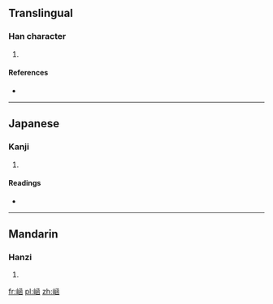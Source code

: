 ==Translingual==

===Han character===
{{Han char|rn=46|rad=山|as=08|sn=11|four=|canj=山山弓水 (UUNE)}}

# {{defn|Han|sort=山08}}

====References====
* {{Han ref|kx=0314.300|dkj=08201|dj=0615.160|hdz=10784.100|uh=5D21|ud=23841}}

----

==Japanese==

===Kanji===
{{ja-kanji|grade=|rs=山08}}

# {{defn|Japanese|sort=山08}}

====Readings====
* {{ja-readings|on=[[かん]] (kan), [[げん]] (gen)|kun=}}

----

==Mandarin==

===Hanzi===
{{cmn-hanzi|pin=[[cuì]] ([[cui4]]), [[hán]] ([[han2]])|wg=ts'ui<sup>4</sup>, han<sup>2</sup>}}

# {{defn|Mandarin|sort=山08}}

[[fr:崡]]
[[pl:崡]]
[[zh:崡]]